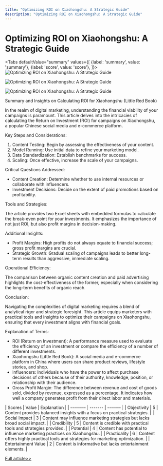 ```yaml
---
title: "Optimizing ROI on Xiaohongshu: A Strategic Guide"
description: "Optimizing ROI on Xiaohongshu: A Strategic Guide"
---
```



# Optimizing ROI on Xiaohongshu: A Strategic Guide


<Tabs
	defaultValue="summary"
	values={[
	{label: 'summary', value: 'summary'},
	{label: 'score', value: 'score'},
]}>
<TabItem value="summary">
<img
  src="https://image.informedainews.com/2024/06/06/Re-3tw-1717676128-0.jpg"
  alt="Optimizing ROI on Xiaohongshu: A Strategic Guide"
/>

<img
  src="https://image.informedainews.com/2024/06/06/Re-fLE-1717676128-1.jpg"
  alt="Optimizing ROI on Xiaohongshu: A Strategic Guide"
/>

<img
  src="https://image.informedainews.com/2024/06/06/Re-Gkl-1717676128-2.jpg"
  alt="Optimizing ROI on Xiaohongshu: A Strategic Guide"
/>



Summary and Insights on Calculating ROI for Xiaohongshu (Little Red Book)

In the realm of digital marketing, understanding the financial viability of your campaigns is paramount. This article delves into the intricacies of calculating the Return on Investment (ROI) for campaigns on Xiaohongshu, a popular Chinese social media and e-commerce platform.

Key Steps and Considerations:

1. Content Testing: Begin by assessing the effectiveness of your content.
2. Model Running: Use initial data to refine your marketing model.
3. Data Standardization: Establish benchmarks for success.
4. Scaling: Once effective, increase the scale of your campaigns.

Critical Questions Addressed:

- Content Creation: Determine whether to use internal resources or collaborate with influencers.
- Investment Decisions: Decide on the extent of paid promotions based on profitability.

Tools and Strategies:

The article provides two Excel sheets with embedded formulas to calculate the break-even point for your investments. It emphasizes the importance of not just ROI, but also profit margins in decision-making.

Additional Insights:

- Profit Margins: High profits do not always equate to financial success; gross profit margins are crucial.
- Strategic Growth: Gradual scaling of campaigns leads to better long-term results than aggressive, immediate scaling.

Operational Efficiency:

The comparison between organic content creation and paid advertising highlights the cost-effectiveness of the former, especially when considering the long-term benefits of organic reach.

Conclusion:

Navigating the complexities of digital marketing requires a blend of analytical rigor and strategic foresight. This article equips marketers with practical tools and insights to optimize their campaigns on Xiaohongshu, ensuring that every investment aligns with financial goals.

Explanation of Terms:

- ROI (Return on Investment): A performance measure used to evaluate the efficiency of an investment or compare the efficiency of a number of different investments.
- Xiaohongshu (Little Red Book): A social media and e-commerce platform in China where users can share product reviews, lifestyle stories, and shop.
- Influencers: Individuals who have the power to affect purchase decisions of others because of their authority, knowledge, position, or relationship with their audience.
- Gross Profit Margin: The difference between revenue and cost of goods sold, divided by revenue, expressed as a percentage. It indicates how well a company generates profit from their direct labor and materials.
</TabItem>
<TabItem value="score">
	| Scores     | Value   | Explanation |
	| -------- | ------- | ------- |
	| Objectivity  | 5    | Content provides balanced insights with a focus on practical strategies.    |
	| Social Impact | 3     | Content may influence marketing strategies but lacks broad social impact.    |
	| Credibility    | 5    | Content is credible with practical tools and strategies provided.    |
	| Potential    | 4    | Content has potential to influence marketing practices on Xiaohongshu.    |
	| Practicality    | 6    | Content offers highly practical tools and strategies for marketing optimization.    |
	| Entertainment Value    | 2    | Content is informative but lacks entertainment elements.    |
</TabItem>
</Tabs>

[Full article>>](https://www.woshipm.com/operate/6066034.html)
